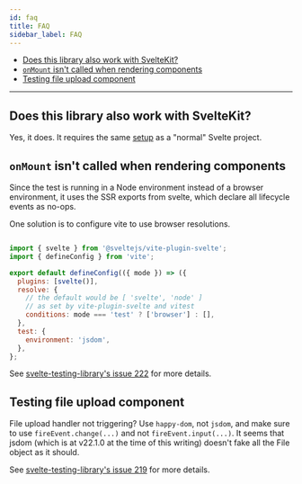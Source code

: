 ```yaml
---
id: faq
title: FAQ
sidebar_label: FAQ
---
```


- [Does this library also work with SvelteKit?](#does-this-library-also-work-with-sveltekit)
- [`onMount` isn't called when rendering components](#onmount-isnt-called-when-rendering-compoments)
- [Testing file upload component](#testing-file-upload-component)

---

## Does this library also work with SvelteKit?

Yes, it does. It requires the same [setup](setup.mdx) as a "normal" Svelte
project.

## `onMount` isn't called when rendering components

Since the test is running in a Node environment instead of a browser
environment, it uses the SSR exports from svelte, which declare 
all lifecycle events as no-ops.

One solution is to configure vite to use browser resolutions. 

```js title="vite.config.js"

import { svelte } from '@sveltejs/vite-plugin-svelte';
import { defineConfig } from 'vite';

export default defineConfig(({ mode }) => ({
  plugins: [svelte()],
  resolve: {
    // the default would be [ 'svelte', 'node' ] 
    // as set by vite-plugin-svelte and vitest
    conditions: mode === 'test' ? ['browser'] : [],
  },
  test: {
    environment: 'jsdom',
  },
};

```

See
[svelte-testing-library's issue 222](https://github.com/testing-library/svelte-testing-library/issues/222)
for more details.

## Testing file upload component

File upload handler not triggering? Use `happy-dom`, not `jsdom`, and make sure
to use `fireEvent.change(...)` and not `fireEvent.input(...)`. It seems that
jsdom (which is at v22.1.0 at the time of this writing) doesn't fake all the
File object as it should.

See
[svelte-testing-library's issue 219](https://github.com/testing-library/svelte-testing-library/issues/219)
for more details.
